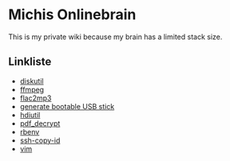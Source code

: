 =Michis Onlinebrain=

This is my private wiki because my brain has a limited stack size.

==Linkliste==
* [[diskutil]]
* [[ffmpeg]]
* [[flac2mp3]]
* [[generate bootable USB stick]]
* [[hdiutil]]
* [[pdf_decrypt]]
* [[rbenv]]
* [[ssh-copy-id]]
* [[vim]]
